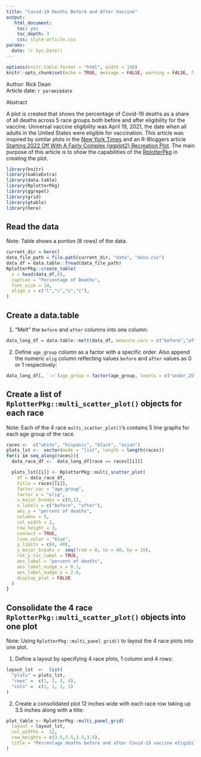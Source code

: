 ```yaml
---
title: "Covid-19 Deaths Before and After Vaccine"
output: 
   html_document:
    toc: yes
    toc_depth: 3
    css: style-article.css
params:
  date: !r Sys.Date()    
---
```


```r
options(knitr.table.format = "html", width = 140)
knitr::opts_chunk$set(echo = TRUE, message = FALSE, warning = FALSE, fig.width = 12, fig.height = 8)
```

<div>Author: Rick Dean</div>
<div>Article date: `r params$date`</div>

<div class="abstract">
  <p class="abstract">Abstract</p>
  A plot is created that shows the percentage of Covid-19 deaths as a share of all deaths across 5 race groups both before and after eligibility for the vaccine. Universal vaccine eligibility was April 19, 2021, the date when all adults in the United States were eligible for vaccination.  This article was inspired by similar plots in the [New York Times](https://www.nytimes.com/interactive/2021/12/28/us/covid-deaths.html) and an R-Bloggers article [Starting 2022 Off With A Fairly Complex {ggplot2} Recreation Plot](https://www.r-bloggers.com/2022/01/starting-2022-off-with-a-fairly-complex-ggplot2-recreation-plot/?utm_source=phpList&utm_medium=email&utm_campaign=R-bloggers-daily&utm_content=HTML). The main purpose of this article is to show the capabilities of the [RplotterPkg](https://github.com/deandevl/RplotterPkg) in creating the plot.
</div>  

```r
library(knitr)
library(kableExtra)
library(data.table)
library(RplotterPkg)
library(ggrepel)
library(grid)
library(gtable)
library(here)
```

## Read the data

<div class="note">Note: Table shows a portion (8 rows) of the data.</div>

```r
current_dir = here()
data_file_path = file.path(current_dir, "data", "data.csv")
data_df = data.table::fread(data_file_path)
RplotterPkg::create_table(
  x = head(data_df,8),
  caption = "Percentage of Deaths",
  font_size = 14,
  align_v = c("l","c","c","c"),
)
```

## Create a data.table

1. "Melt" the `before` and `after` columns into one column:

```r
data_long_df = data.table::melt(data_df, measure.vars = c("before","after"), variable.name = "eligibility", value.name = "percent of deaths")
```

2. Define `age_group` column as a factor with a specific order.  Also append the numeric `elig` column reflecting values `before` and `after` values as 0 or 1 respectively:

```r
data_long_df[, `:=`(age_group = factor(age_group, levels = c("under_25","25-44","45-64","65-84","85+")), elig = ifelse(eligibility == "before", 0,1))]
```

## Create a list of `RplotterPkg::multi_scatter_plot()` objects for each race

<div class="note">Note: Each of the 4 race `multi_scatter_plot()`'s contains 5 line graphs for each age group of the race.</div>

```r
races <-  c("white", "hispanic", "black", "asian")
plots_lst <-  vector(mode = "list", length = length(races))
for(i in seq_along(races)){
  data_race_df <-  data_long_df[race == races[[i]]]

  plots_lst[[i]] <- RplotterPkg::multi_scatter_plot(
    df = data_race_df,
    title = races[[i]],
    factor_var = "age_group",
    factor_x = "elig",
    x_major_breaks = c(0,1),
    x_labels = c("before", "after"),
    aes_y = "percent of deaths",
    columns = 5,
    col_width = 2,
    row_height = 3,
    connect = TRUE,
    line_color = "blue",
    y_limits = c(0, 40),
    y_major_breaks =  seq(from = 0, to = 40, by = 10),
    rot_y_tic_label = TRUE,
    aes_label = "percent of deaths",
    aes_label_nudge_x = 0.1,
    aes_label_nudge_y = 2.0,
    display_plot = FALSE
  )
}
```

## Consolidate the 4 race `RplotterPkg::multi_scatter_plot()` objects into one plot

<div class="note">Note: Using `RplotterPkg::multi_panel_grid()` to layout the 4 race plots into one plot.</div>

1. Define a layout by specifying 4 race plots, 1 column and 4 rows:

```r
layout_lst  <-  list(
  "plots" = plots_lst,
  "rows" =  c(1, 2, 3, 4),
  "cols" =  c(1, 1, 1, 1)
)
```

2. Create a consolidated plot 12 inches wide with each race row taking up 3.5 inches along with a title:

```r
plot_table <- RplotterPkg::multi_panel_grid(
  layout = layout_lst,
  col_widths =  12,
  row_heights = c(3.5,3.5,3.5,3.5),
  title = "Percentage deaths before and after Covid-19 vaccine eligibility"
)
```

